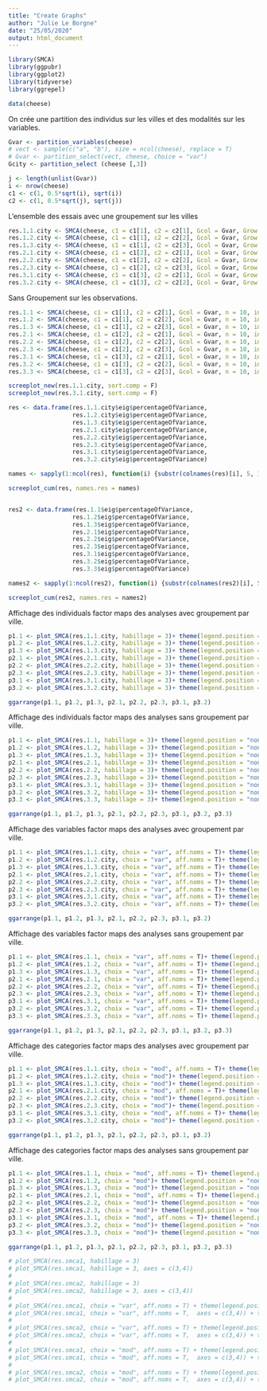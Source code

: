 ```yaml
---
title: "Create Graphs"
author: "Julie Le Borgne"
date: "25/05/2020"
output: html_document
---
```




```r
library(SMCA)
library(ggpubr)
library(ggplot2)
library(tidyverse)
library(ggrepel)
```

```r
data(cheese)

```

On crée une partition des individus sur les villes et des modalités sur les variables. 

```r

Gvar <- partition_variables(cheese)
# vect <- sample(c("a", "b"), size = ncol(cheese), replace = T)
# Gvar <- partition_select(vect, cheese, choice = "var")
Gcity <- partition_select (cheese [,3])

```

```r

j <- length(unlist(Gvar))
i <- nrow(cheese)
c1 <- c(1, 0.5*sqrt(i), sqrt(i))
c2 <- c(1, 0.5*sqrt(j), sqrt(j))

```

L'ensemble des essais avec une groupement sur les villes
```r
res.1.1.city <- SMCA(cheese, c1 = c1[1], c2 = c2[1], Gcol = Gvar, Grow = Gcity, n = 10, init="svd")
res.1.2.city <- SMCA(cheese, c1 = c1[1], c2 = c2[2], Gcol = Gvar, Grow = Gcity, n = 10, init="svd")
res.1.3.city <- SMCA(cheese, c1 = c1[1], c2 = c2[3], Gcol = Gvar, Grow = Gcity, n = 10, init="svd")
res.2.1.city <- SMCA(cheese, c1 = c1[2], c2 = c2[1], Gcol = Gvar, Grow = Gcity, n = 10, init="svd")
res.2.2.city <- SMCA(cheese, c1 = c1[2], c2 = c2[2], Gcol = Gvar, Grow = Gcity, n = 10, init="svd")
res.2.3.city <- SMCA(cheese, c1 = c1[2], c2 = c2[3], Gcol = Gvar, Grow = Gcity, n = 10, init="svd")
res.3.1.city <- SMCA(cheese, c1 = c1[3], c2 = c2[1], Gcol = Gvar, Grow = Gcity, n = 10, init="svd")
res.3.2.city <- SMCA(cheese, c1 = c1[3], c2 = c2[2], Gcol = Gvar, Grow = Gcity, n = 10, init="svd")
```

Sans Groupement sur les observations.
```r
res.1.1 <- SMCA(cheese, c1 = c1[1], c2 = c2[1], Gcol = Gvar, n = 10, init="svd")
res.1.2 <- SMCA(cheese, c1 = c1[1], c2 = c2[2], Gcol = Gvar, n = 10, init="svd")
res.1.3 <- SMCA(cheese, c1 = c1[1], c2 = c2[3], Gcol = Gvar, n = 10, init="svd")
res.2.1 <- SMCA(cheese, c1 = c1[2], c2 = c2[1], Gcol = Gvar, n = 10, init="svd")
res.2.2 <- SMCA(cheese, c1 = c1[2], c2 = c2[2], Gcol = Gvar, n = 10, init="svd")
res.2.3 <- SMCA(cheese, c1 = c1[2], c2 = c2[3], Gcol = Gvar, n = 10, init="svd")
res.3.1 <- SMCA(cheese, c1 = c1[3], c2 = c2[1], Gcol = Gvar, n = 10, init="svd")
res.3.2 <- SMCA(cheese, c1 = c1[3], c2 = c2[2], Gcol = Gvar, n = 10, init="svd")
res.3.3 <- SMCA(cheese, c1 = c1[3], c2 = c2[3], Gcol = Gvar, n = 10, init="svd")

```


```r
screeplot_new(res.1.1.city, sort.comp = F)
screeplot_new(res.3.1.city, sort.comp = F)

```

```r
res <- data.frame(res.1.1.city$eig$percentageOfVariance,
                  res.1.2.city$eig$percentageOfVariance,
                  res.1.3.city$eig$percentageOfVariance,
                  res.2.1.city$eig$percentageOfVariance,
                  res.2.2.city$eig$percentageOfVariance,
                  res.2.3.city$eig$percentageOfVariance,
                  res.3.1.city$eig$percentageOfVariance,
                  res.3.2.city$eig$percentageOfVariance)

names <- sapply(1:ncol(res), function(i) {substr(colnames(res)[i], 5, 12)})

screeplot_cum(res, names.res = names)


res2 <- data.frame(res.1.1$eig$percentageOfVariance,
                  res.1.2$eig$percentageOfVariance,
                  res.1.3$eig$percentageOfVariance,
                  res.2.1$eig$percentageOfVariance,
                  res.2.2$eig$percentageOfVariance,
                  res.2.3$eig$percentageOfVariance,
                  res.3.1$eig$percentageOfVariance,
                  res.3.2$eig$percentageOfVariance,
                  res.3.3$eig$percentageOfVariance)

names2 <- sapply(1:ncol(res2), function(i) {substr(colnames(res2)[i], 5, 7)})

screeplot_cum(res2, names.res = names2)
```
Affichage des individuals factor maps des analyses avec groupement par ville.
```r
p1.1 <- plot_SMCA(res.1.1.city, habillage = 3)+ theme(legend.position = "none")+ ggtitle("1.1")
p1.2 <- plot_SMCA(res.1.2.city, habillage = 3)+ theme(legend.position = "none")+ ggtitle("1.2")
p1.3 <- plot_SMCA(res.1.3.city, habillage = 3)+ theme(legend.position = "none")+ ggtitle("1.3")
p2.1 <- plot_SMCA(res.2.1.city, habillage = 3)+ theme(legend.position = "none")+ ggtitle("2.1")
p2.2 <- plot_SMCA(res.2.2.city, habillage = 3)+ theme(legend.position = "none")+ ggtitle("2.2")
p2.3 <- plot_SMCA(res.2.3.city, habillage = 3)+ theme(legend.position = "none")+ ggtitle("2.3")
p3.1 <- plot_SMCA(res.3.1.city, habillage = 3)+ theme(legend.position = "none")+ ggtitle("3.1")
p3.2 <- plot_SMCA(res.3.2.city, habillage = 3)+ theme(legend.position = "none")+ ggtitle("3.2")

ggarrange(p1.1, p1.2, p1.3, p2.1, p2.2, p2.3, p3.1, p3.2)

```


Affichage des individuals factor maps des analyses sans groupement par ville.
```r
p1.1 <- plot_SMCA(res.1.1, habillage = 3)+ theme(legend.position = "none")+ ggtitle("1.1")
p1.2 <- plot_SMCA(res.1.2, habillage = 3)+ theme(legend.position = "none")+ ggtitle("1.2")
p1.3 <- plot_SMCA(res.1.3, habillage = 3)+ theme(legend.position = "none")+ ggtitle("1.3")
p2.1 <- plot_SMCA(res.2.1, habillage = 3)+ theme(legend.position = "none")+ ggtitle("2.1")
p2.2 <- plot_SMCA(res.2.2, habillage = 3)+ theme(legend.position = "none")+ ggtitle("2.2")
p2.3 <- plot_SMCA(res.2.3, habillage = 3)+ theme(legend.position = "none")+ ggtitle("2.3")
p3.1 <- plot_SMCA(res.3.1, habillage = 3)+ theme(legend.position = "none")+ ggtitle("3.1")
p3.2 <- plot_SMCA(res.3.2, habillage = 3)+ theme(legend.position = "none")+ ggtitle("3.2")
p3.3 <- plot_SMCA(res.3.3, habillage = 3)+ theme(legend.position = "none")+ ggtitle("3.3")

ggarrange(p1.1, p1.2, p1.3, p2.1, p2.2, p2.3, p3.1, p3.2, p3.3)

```

Affichage des variables factor maps des analyses avec groupement par ville.
```r
p1.1 <- plot_SMCA(res.1.1.city, choix = "var", aff.noms = T)+ theme(legend.position = "none")+ ggtitle("1.1")
p1.2 <- plot_SMCA(res.1.2.city, choix = "var", aff.noms = T)+ theme(legend.position = "none")+ ggtitle("1.2")
p1.3 <- plot_SMCA(res.1.3.city, choix = "var", aff.noms = T)+ theme(legend.position = "none")+ ggtitle("1.3")
p2.1 <- plot_SMCA(res.2.1.city, choix = "var", aff.noms = T)+ theme(legend.position = "none")+ ggtitle("2.1")
p2.2 <- plot_SMCA(res.2.2.city, choix = "var", aff.noms = T)+ theme(legend.position = "none")+ ggtitle("2.2")
p2.3 <- plot_SMCA(res.2.3.city, choix = "var", aff.noms = T)+ theme(legend.position = "none")+ ggtitle("2.3")
p3.1 <- plot_SMCA(res.3.1.city, choix = "var", aff.noms = T)+ theme(legend.position = "none")+ ggtitle("3.1")
p3.2 <- plot_SMCA(res.3.2.city, choix = "var", aff.noms = T)+ theme(legend.position = "none")+ ggtitle("3.2")

ggarrange(p1.1, p1.2, p1.3, p2.1, p2.2, p2.3, p3.1, p3.2)

```

Affichage des variables factor maps des analyses sans groupement par ville.
```r
p1.1 <- plot_SMCA(res.1.1, choix = "var", aff.noms = T)+ theme(legend.position = "none")+ ggtitle("1.1")
p1.2 <- plot_SMCA(res.1.2, choix = "var", aff.noms = T)+ theme(legend.position = "none")+ ggtitle("1.2")
p1.3 <- plot_SMCA(res.1.3, choix = "var", aff.noms = T)+ theme(legend.position = "none")+ ggtitle("1.3")
p2.1 <- plot_SMCA(res.2.1, choix = "var", aff.noms = T)+ theme(legend.position = "none")+ ggtitle("2.1")
p2.2 <- plot_SMCA(res.2.2, choix = "var", aff.noms = T)+ theme(legend.position = "none")+ ggtitle("2.2")
p2.3 <- plot_SMCA(res.2.3, choix = "var", aff.noms = T)+ theme(legend.position = "none")+ ggtitle("2.3")
p3.1 <- plot_SMCA(res.3.1, choix = "var", aff.noms = T)+ theme(legend.position = "none")+ ggtitle("3.1")
p3.2 <- plot_SMCA(res.3.2, choix = "var", aff.noms = T)+ theme(legend.position = "none")+ ggtitle("3.2")
p3.3 <- plot_SMCA(res.3.3, choix = "var", aff.noms = T)+ theme(legend.position = "none")+ ggtitle("3.3")

ggarrange(p1.1, p1.2, p1.3, p2.1, p2.2, p2.3, p3.1, p3.2, p3.3)

```

Affichage des categories factor maps des analyses avec groupement par ville.
```r
p1.1 <- plot_SMCA(res.1.1.city, choix = "mod", aff.noms = T)+ theme(legend.position = "none")+ ggtitle("1.1")
p1.2 <- plot_SMCA(res.1.2.city, choix = "mod")+ theme(legend.position = "none")+ ggtitle("1.2")
p1.3 <- plot_SMCA(res.1.3.city, choix = "mod")+ theme(legend.position = "none")+ ggtitle("1.3")
p2.1 <- plot_SMCA(res.2.1.city, choix = "mod", aff.noms = T)+ theme(legend.position = "none")+ ggtitle("2.1")
p2.2 <- plot_SMCA(res.2.2.city, choix = "mod")+ theme(legend.position = "none")+ ggtitle("2.2")
p2.3 <- plot_SMCA(res.2.3.city, choix = "mod")+ theme(legend.position = "none")+ ggtitle("2.3")
p3.1 <- plot_SMCA(res.3.1.city, choix = "mod", aff.noms = T)+ theme(legend.position = "none")+ ggtitle("3.1")
p3.2 <- plot_SMCA(res.3.2.city, choix = "mod")+ theme(legend.position = "none")+ ggtitle("3.2")

ggarrange(p1.1, p1.2, p1.3, p2.1, p2.2, p2.3, p3.1, p3.2)

```

Affichage des categories factor maps des analyses sans groupement par ville.
```r
p1.1 <- plot_SMCA(res.1.1, choix = "mod", aff.noms = T)+ theme(legend.position = "none")+ ggtitle("1.1")
p1.2 <- plot_SMCA(res.1.2, choix = "mod")+ theme(legend.position = "none")+ ggtitle("1.2")
p1.3 <- plot_SMCA(res.1.3, choix = "mod")+ theme(legend.position = "none")+ ggtitle("1.3")
p2.1 <- plot_SMCA(res.2.1, choix = "mod", aff.noms = T)+ theme(legend.position = "none")+ ggtitle("2.1")
p2.2 <- plot_SMCA(res.2.2, choix = "mod")+ theme(legend.position = "none")+ ggtitle("2.2")
p2.3 <- plot_SMCA(res.2.3, choix = "mod")+ theme(legend.position = "none")+ ggtitle("2.3")
p3.1 <- plot_SMCA(res.3.1, choix = "mod", aff.noms = T)+ theme(legend.position = "none")+ ggtitle("3.1")
p3.2 <- plot_SMCA(res.3.2, choix = "mod")+ theme(legend.position = "none")+ ggtitle("3.2")
p3.3 <- plot_SMCA(res.3.3, choix = "mod")+ theme(legend.position = "none")+ ggtitle("3.3")

ggarrange(p1.1, p1.2, p1.3, p2.1, p2.2, p2.3, p3.1, p3.2, p3.3)

```

```r
# plot_SMCA(res.smca1, habillage = 3)
# plot_SMCA(res.smca1, habillage = 3, axes = c(3,4))
# 
# plot_SMCA(res.smca2, habillage = 3)
# plot_SMCA(res.smca2, habillage = 3, axes = c(3,4))
# 
# plot_SMCA(res.smca1, choix = "var", aff.noms = T) + theme(legend.position = "none")
# plot_SMCA(res.smca1, choix = "var", aff.noms = T,  axes = c(3,4)) + theme(legend.position = "none")
# 
# plot_SMCA(res.smca2, choix = "var", aff.noms = T) + theme(legend.position = "none")
# plot_SMCA(res.smca2, choix = "var", aff.noms = T,  axes = c(3,4)) + theme(legend.position = "none")
# 
# plot_SMCA(res.smca1, choix = "mod", aff.noms = T) + theme(legend.position = "none")
# plot_SMCA(res.smca1, choix = "mod", aff.noms = T,  axes = c(3,4)) + theme(legend.position = "none")
# 
# plot_SMCA(res.smca2, choix = "mod", aff.noms = T) + theme(legend.position = "none")
# plot_SMCA(res.smca2, choix = "mod", aff.noms = T,  axes = c(3,4)) + theme(legend.position = "none")
```
